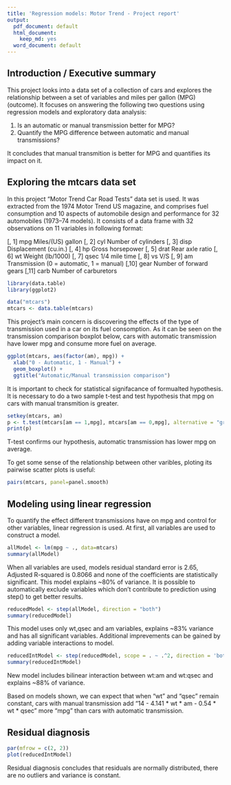 ```yaml
---
title: 'Regression models: Motor Trend - Project report'
output:
  pdf_document: default
  html_document:
    keep_md: yes
  word_document: default
---
```


## Introduction / Executive summary

This project looks into a data set of a collection of cars and explores the relationship between a set of variables and miles per gallon (MPG) (outcome). It focuses on answering the following two questions using regression models and exploratory data analysis:

1. Is an automatic or manual transmission better for MPG?
2. Quantify the MPG difference between automatic and manual transmissions?

It concludes that manual transmition is better for MPG and quantifies its impact on it.

## Exploring the mtcars data set

In this project "Motor Trend Car Road Tests" data set is used. It was extracted from the 1974 Motor Trend US magazine, and comprises fuel consumption and 10 aspects of automobile design and performance for 32 automobiles (1973–74 models). It consists of a data frame with 32 observations on 11 variables in following format:


[, 1]	 mpg	 Miles/(US) gallon
[, 2]	 cyl	 Number of cylinders
[, 3]	 disp	 Displacement (cu.in.) 
[, 4]	 hp	 Gross horsepower 
[, 5]	 drat	 Rear axle ratio 
[, 6]	 wt	 Weight (lb/1000) 
[, 7]	 qsec	 1/4 mile time 
[, 8]	 vs	 V/S 
[, 9]	 am	 Transmission (0 = automatic, 1 = manual) 
[,10]	 gear	 Number of forward gears 
[,11]	 carb	 Number of carburetors 


```r
library(data.table)
library(ggplot2)

data("mtcars")
mtcars <- data.table(mtcars)


```

This project's main concern is discovering the effects of the type of transmission used in a car on its fuel consomption. As it can be seen on the transmission comparison boxplot below, cars with automatic transmission have lower mpg and consume more fuel on average.

```r

ggplot(mtcars, aes(factor(am), mpg)) +
  xlab("0 - Automatic, 1 - Manual") +
  geom_boxplot() +
  ggtitle("Automatic/Manual transmission comparison")

```

It is important to check for statistical signifacance of formualted hypothesis. It is necessary to do a two sample t-test and test hypothesis that mpg on cars with manual transmition is greater.

```r
setkey(mtcars, am)
p <- t.test(mtcars[am == 1,mpg], mtcars[am == 0,mpg], alternative = "greater")
print(p)
```

T-test confirms our hypothesis, automatic transmission has lower mpg on average.

To get some sense of the relationship between other varibles, ploting its pairwise scatter plots is useful:

```r

pairs(mtcars, panel=panel.smooth)

```

## Modeling using linear regression

To quantify the effect different transmissions have on mpg and control for other variables, linear regression is used. At first, all variables are used to construct a model.

```r
allModel <- lm(mpg ~ ., data=mtcars)
summary(allModel)
```

When all variables are used, models residual standard error is 2.65, Adjusted R-squared is 0.8066 and none of the coefficients are statistically significant. This model explains ~80% of variance. It is possible to automatically exclude variables which don't contribute to prediction using step() to get better results.

```r
reducedModel <- step(allModel, direction = "both")
summary(reducedModel)
```

This model uses only wt,qsec and am variables, explains ~83% variance and has all significant variables. Additional imprevements can be gained by adding variable interactions to model.

```r
reducedIntModel <- step(reducedModel, scope = . ~ .^2, direction = 'both')
summary(reducedIntModel)
```

New model includes bilinear interaction between wt:am and wt:qsec and explains ~88% of variance.

Based on models shown, we can expect that when "wt" and "qsec"  remain constant, cars with manual transmission add "14 - 4.141 * wt * am - 0.54 * wt * qsec" more "mpg" than cars with automatic transmission.

## Residual diagnosis

```r

par(mfrow = c(2, 2))
plot(reducedIntModel)

```

Residual diagnosis concludes that residuals are normally distributed, there are no outliers and variance is constant.
